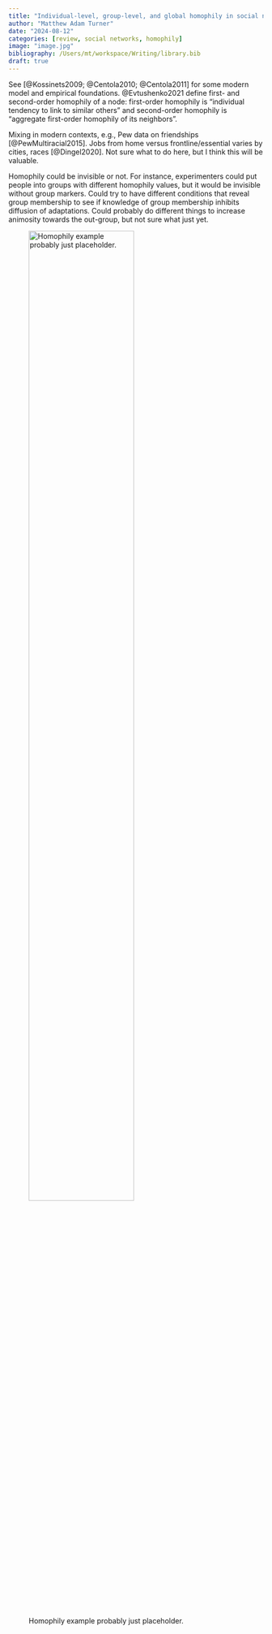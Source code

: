 ```yaml
---
title: "Individual-level, group-level, and global homophily in social networks"
author: "Matthew Adam Turner"
date: "2024-08-12"
categories: [review, social networks, homophily]
image: "image.jpg"
bibliography: /Users/mt/workspace/Writing/library.bib
draft: true
---
```


See [@Kossinets2009; @Centola2010; @Centola2011] for some modern model and empirical foundations. @Evtushenko2021 define first- and second-order homophily of a node: first-order homophily is "individual tendency to link to similar others" and second-order homophily is "aggregate first-order homophily of its neighbors".

Mixing in modern contexts, e.g., Pew data on friendships [@PewMultiracial2015]. Jobs from home versus frontline/essential varies by cities, races [@Dingel2020]. Not sure what to do here, but I think this will be valuable.

Homophily could be invisible or not. For instance, experimenters could put people into groups with different homophily values, but it would be invisible without group markers. Could try to have different conditions that reveal group membership to see if knowledge of group membership inhibits diffusion of adaptations. Could probably do different things to increase animosity towards the out-group, but not sure what just yet.

![Homophily example probably just placeholder.](image.jpg){width="70%"}
